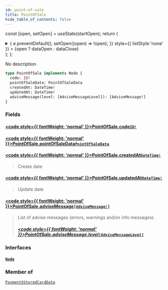 ```yaml
---
id: point-of-sale
title: PointOfSale
hide_table_of_contents: false
---
```






const [open, setOpen] = useState(startOpen);
return (
<details {...(open ? { open: true } : {})} className="details" style={{ border:'none', boxShadow:'none', background:'var(--ifm-background-color)' }}>
<summary
onClick={(e) => {
e.preventDefault();
setOpen((open) => !open);
}}
style={{ listStyle:'none' }} >
{open ? dataOpen : dataClose}
</summary>
{open && children}
</details>
);
};

No description

```graphql
type PointOfSale implements Node {
  code: ID!
  pointOfSaleData: PointOfSaleData
  createdAt: DateTime!
  updatedAt: DateTime!
  adviseMessage(level: [AdviseMessageLevel]): [AdviseMessage!]
}
```

### Fields

#### [<code style={{ fontWeight: 'normal' }}>PointOfSale.<b>code</b></code>](#)<Bullet />[`ID!`](/api/scalars/id) <Badge class="badge badge--secondary" text="non-null"/> <Badge class="badge badge--secondary" text="scalar"/>

>

#### [<code style={{ fontWeight: 'normal' }}>PointOfSale.<b>pointOfSaleData</b></code>](#)<Bullet />[`PointOfSaleData`](/api/objects/point-of-sale-data) <Badge class="badge badge--secondary" text="object"/>

>

#### [<code style={{ fontWeight: 'normal' }}>PointOfSale.<b>createdAt</b></code>](#)<Bullet />[`DateTime!`](/api/scalars/date-time) <Badge class="badge badge--secondary" text="non-null"/> <Badge class="badge badge--secondary" text="scalar"/>

> Create date

#### [<code style={{ fontWeight: 'normal' }}>PointOfSale.<b>updatedAt</b></code>](#)<Bullet />[`DateTime!`](/api/scalars/date-time) <Badge class="badge badge--secondary" text="non-null"/> <Badge class="badge badge--secondary" text="scalar"/>

> Update date

#### [<code style={{ fontWeight: 'normal' }}>PointOfSale.<b>adviseMessage</b></code>](#)<Bullet />[`[AdviseMessage!]`](/api/objects/advise-message) <Badge class="badge badge--secondary" text="list"/> <Badge class="badge badge--secondary" text="object"/>

> List of advise messages (errors, warnings and/or info messages).
>
> ##### [<code style={{ fontWeight: 'normal' }}>PointOfSale.adviseMessage.<b>level</b></code>](#)<Bullet />[`[AdviseMessageLevel]`](/api/enums/advise-message-level) <Badge class="badge badge--secondary" text="list"/> <Badge class="badge badge--secondary" text="enum"/>

### Interfaces

#### [`Node`](/api/interfaces/node) <Badge class="badge badge--secondary" text="interface"/>

>

### Member of

[`PaymentXStoredCardData`](/api/objects/payment-xstored-card-data) <Badge class="badge badge--secondary" text="object"/>

